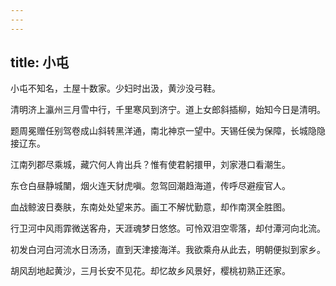 ```yaml
---
---
---
```

title: 小屯
---



小屯不知名，土屋十数家。少妇时出汲，黄沙没弓鞋。

清明济上瀛州三月雪中行，千里寒风到济宁。道上女郎斜插柳，始知今日是清明。

题周冕赠任别驾卷成山斜转黑洋通，南北神京一望中。天锡任侯为保障，长城隐隐接辽东。

江南列郡尽乘城，藏穴何人肯出兵？惟有使君躬擐甲，刘家港口看潮生。

东仓白昼静城闉，烟火连天豺虎嗔。忽驾回潮趋海道，传呼尽避瘦官人。

血战鲸波日奏肤，东南处处望来苏。画工不解忧勤意，却作南溟全胜图。

行卫河中风雨霏微送客舟，天涯魂梦日悠悠。可怜双泪空零落，却付潭河向北流。

初发白河白河流水日汤汤，直到天津接海洋。我欲乘舟从此去，明朝便拟到家乡。

胡风刮地起黄沙，三月长安不见花。却忆故乡风景好，樱桃初熟正还家。